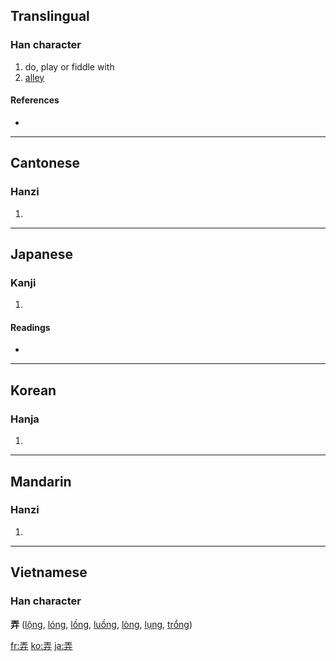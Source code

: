 {{also|弄}}
==Translingual==

===Han character===
{{Han char|rn=55|rad=廾|as=04|sn=7|four=1044<sub>1</sub>|canj=一土廿 (MGT)}}

# do, play or fiddle with
# [[alley]]

====References====
* {{Han ref|kx=0353.170|dkj=09596|dj=0669.010|hdz=10515.010|uh=5F04|ud=24324|bh=A7CB|bd=42955}}

----

==Cantonese==

===Hanzi===
{{yue-hanzi|jyut=|y=lung6}}

# {{defn|Cantonese}}

----

==Japanese==

===Kanji===
{{ja-kanji|grade=|rs=廾04}}

# {{defn|Japanese}}

====Readings====
* {{ja-readings|on=[[ろう]] (rō)|kun=[[もてあそぶ]] (moteasobu), [[たわむれる]] (tawamureru)}}

----

==Korean==

===Hanja===
{{ko-hanja|hangeul=롱>농|eumhun=|rv=rong>nong|mr=rong>nong|y=long>nong}}

# {{defn|Korean}}

----

==Mandarin==

===Hanzi===
{{cmn-hanzi|pin=[[nòng]] ([[nong4]])|wg=nung<sup>4</sup>}}

# {{defn|Mandarin}}

----

==Vietnamese==
===Han character===
'''弄''' ([[lộng]], [[lóng]], [[lồng]], [[luồng]], [[lòng]], [[lụng]], [[trổng]])

[[fr:弄]]
[[ko:弄]]
[[ja:弄]]